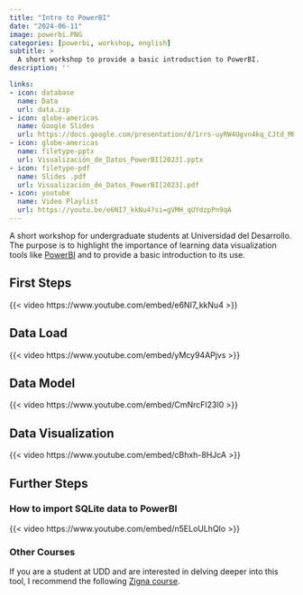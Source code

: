 ```yaml
---
title: "Intro to PowerBI"
date: "2024-06-11"
image: powerbi.PNG
categories: [powerbi, workshop, english]
subtitle: >
  A short workshop to provide a basic introduction to PowerBI.
description: ''

links:
- icon: database
  name: Data
  url: data.zip
- icon: globe-americas
  name: Google Slides
  url: https://docs.google.com/presentation/d/1rrs-uyRW4Ugvn4kq_CJtd_MRMBVHfi5BxzVXfQ6ThVY/edit?usp=sharing
- icon: globe-americas
  name: filetype-pptx
  url: Visualización_de_Datos_PowerBI[2023].pptx
- icon: filetype-pdf
  name: Slides .pdf
  url: Visualización_de_Datos_PowerBI[2023].pdf
- icon: youtube
  name: Video Playlist
  url: https://youtu.be/e6NI7_kkNu4?si=gVMH_qUYdzpPn9qA
---
```


A short workshop for undergraduate students at Universidad del Desarrollo. The purpose is to highlight the importance of learning data visualization tools like [PowerBI](https://powerbi.microsoft.com) and to provide a basic introduction to its use.

## First Steps

{{< video https://www.youtube.com/embed/e6NI7_kkNu4 >}}

## Data Load

{{< video https://www.youtube.com/embed/yMcy94APjvs >}}

## Data Model

{{< video https://www.youtube.com/embed/CmNrcFI23l0 >}}

## Data Visualization

{{< video https://www.youtube.com/embed/cBhxh-8HJcA >}}

## Further Steps

### How to import SQLite data to PowerBI

{{< video https://www.youtube.com/embed/n5ELoULhQIo >}}

### Other Courses

If you are a student at UDD and are interested in delving deeper into this tool, I recommend the following [Zigna course](https://zigna.udd.cl/analisis-de-datos-con-power-bi/).